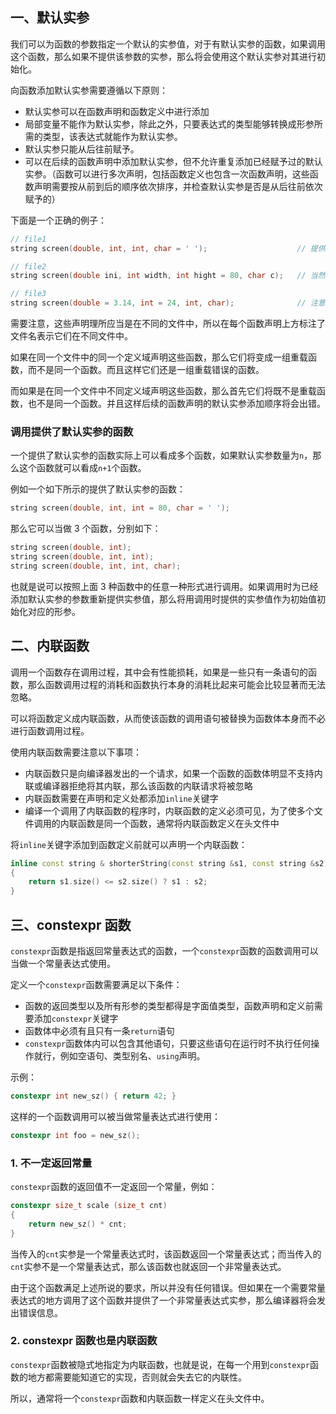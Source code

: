 ## 一、默认实参

我们可以为函数的参数指定一个默认的实参值，对于有默认实参的函数，如果调用这个函数，那么如果不提供该参数的实参，那么将会使用这个默认实参对其进行初始化。

向函数添加默认实参需要遵循以下原则：

- 默认实参可以在函数声明和函数定义中进行添加
- 局部变量不能作为默认实参，除此之外，只要表达式的类型能够转换成形参所需的类型，该表达式就能作为默认实参。
- 默认实参只能从后往前赋予。
- 可以在后续的函数声明中添加默认实参，但不允许重复添加已经赋予过的默认实参。（函数可以进行多次声明，包括函数定义也包含一次函数声明，这些函数声明需要按从前到后的顺序依次排序，并检查默认实参是否是从后往前依次赋予的）

下面是一个正确的例子：

```cpp
// file1
string screen(double, int, int, char = ' ');					// 提供默认实参的函数声明形参依然可以不取名

// file2
string screen(double ini, int width, int hight = 80, char c);	// 当然，也是可以取名的

// file3
string screen(double = 3.14, int = 24, int, char);				// 注意不能为已经添加过默认实参的形参添加默认实参，且须按照从后往前的顺序。以及可以同时添加多个默认实参
```

需要注意，这些声明理所应当是在不同的文件中，所以在每个函数声明上方标注了文件名表示它们在不同文件中。

如果在同一个文件中的同一个定义域声明这些函数，那么它们将变成一组重载函数，而不是同一个函数。而且这样它们还是一组重载错误的函数。

而如果是在同一个文件中不同定义域声明这些函数，那么首先它们将既不是重载函数，也不是同一个函数。并且这样后续的函数声明的默认实参添加顺序将会出错。

### 调用提供了默认实参的函数

一个提供了默认实参的函数实际上可以看成多个函数，如果默认实参数量为`n`，那么这个函数就可以看成`n+1`个函数。

例如一个如下所示的提供了默认实参的函数：

```cpp
string screen(double, int, int = 80, char = ' ');
```

那么它可以当做 3 个函数，分别如下：

```cpp
string screen(double, int);
string screen(double, int, int);
string screen(double, int, int, char);
```

也就是说可以按照上面 3 种函数中的任意一种形式进行调用。如果调用时为已经添加默认实参的参数重新提供实参值，那么将用调用时提供的实参值作为初始值初始化对应的形参。



## 二、内联函数

调用一个函数存在调用过程，其中会有性能损耗，如果是一些只有一条语句的函数，那么函数调用过程的消耗和函数执行本身的消耗比起来可能会比较显著而无法忽略。

可以将函数定义成内联函数，从而使该函数的调用语句被替换为函数体本身而不必进行函数调用过程。

使用内联函数需要注意以下事项：

- 内联函数只是向编译器发出的一个请求，如果一个函数的函数体明显不支持内联或编译器拒绝将其内联，那么该函数的内联请求将被忽略
- 内联函数需要在声明和定义处都添加`inline`关键字
- 编译一个调用了内联函数的程序时，内联函数的定义必须可见，为了使多个文件调用的内联函数是同一个函数，通常将内联函数定义在头文件中

将`inline`关键字添加到函数定义前就可以声明一个内联函数：

```cpp
inline const string & shorterString(const string &s1, const string &s2)
{
    return s1.size() <= s2.size() ? s1 : s2;
}
```



## 三、constexpr 函数

`constexpr`函数是指返回常量表达式的函数，一个`constexpr`函数的函数调用可以当做一个常量表达式使用。

定义一个`constexpr`函数需要满足以下条件：

- 函数的返回类型以及所有形参的类型都得是字面值类型，函数声明和定义前需要添加`constexpr`关键字
- 函数体中必须有且只有一条`return`语句
- `constexpr`函数体内可以包含其他语句，只要这些语句在运行时不执行任何操作就行，例如空语句、类型别名、`using`声明。

示例：

```cpp
constexpr int new_sz() { return 42; }
```

这样的一个函数调用可以被当做常量表达式进行使用：

```cpp
constexpr int foo = new_sz();
```



### 1. 不一定返回常量

`constexpr`函数的返回值不一定返回一个常量，例如：

```cpp
constexpr size_t scale (size_t cnt)
{
    return new_sz() * cnt;
}
```

当传入的`cnt`实参是一个常量表达式时，该函数返回一个常量表达式；而当传入的`cnt`实参不是一个常量表达式，那么该函数也就返回一个非常量表达式。

由于这个函数满足上述所说的要求，所以并没有任何错误。但如果在一个需要常量表达式的地方调用了这个函数并提供了一个非常量表达式实参，那么编译器将会发出错误信息。



### 2. constexpr 函数也是内联函数

`constexpr`函数被隐式地指定为内联函数，也就是说，在每一个用到`constexpr`函数的地方都需要能知道它的实现，否则就会失去它的内联性。

所以，通常将一个`constexpr`函数和内联函数一样定义在头文件中。